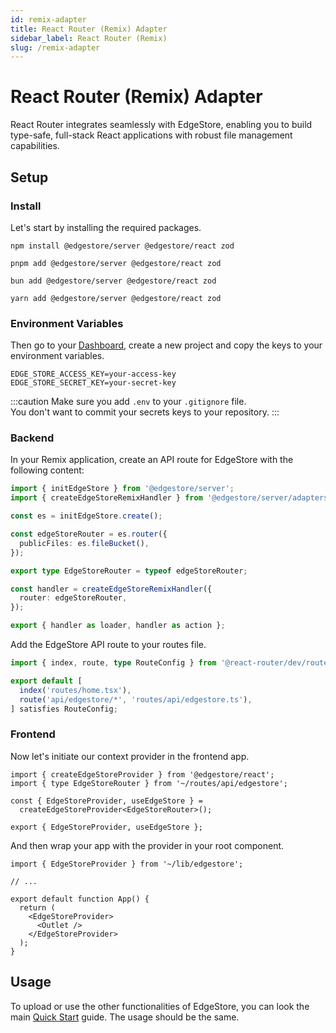 ```yaml
---
id: remix-adapter
title: React Router (Remix) Adapter
sidebar_label: React Router (Remix)
slug: /remix-adapter
---
```



# React Router (Remix) Adapter

React Router integrates seamlessly with EdgeStore, enabling you to build type-safe, full-stack React applications with robust file management capabilities.

## Setup

### Install

Let's start by installing the required packages.

<Tabs>
<TabItem value="npm" label="npm">

```shell
npm install @edgestore/server @edgestore/react zod
```

</TabItem>
<TabItem value="pnpm" label="pnpm">

```shell
pnpm add @edgestore/server @edgestore/react zod
```

</TabItem>
<TabItem value="bun" label="bun">

```shell
bun add @edgestore/server @edgestore/react zod
```

</TabItem>
<TabItem value="yarn" label="yarn">

```shell
yarn add @edgestore/server @edgestore/react zod
```

</TabItem>
</Tabs>

### Environment Variables

Then go to your [Dashboard](https://dashboard.edgestore.dev), create a new project and copy the keys to your environment variables.

```shell title=".env"
EDGE_STORE_ACCESS_KEY=your-access-key
EDGE_STORE_SECRET_KEY=your-secret-key
```

:::caution
Make sure you add `.env` to your `.gitignore` file. <br />
You don't want to commit your secrets keys to your repository.
:::

### Backend

In your Remix application, create an API route for EdgeStore with the following content:

```ts title="app/routes/api/edgestore.ts"
import { initEdgeStore } from '@edgestore/server';
import { createEdgeStoreRemixHandler } from '@edgestore/server/adapters/remix';

const es = initEdgeStore.create();

const edgeStoreRouter = es.router({
  publicFiles: es.fileBucket(),
});

export type EdgeStoreRouter = typeof edgeStoreRouter;

const handler = createEdgeStoreRemixHandler({
  router: edgeStoreRouter,
});

export { handler as loader, handler as action };
```

Add the EdgeStore API route to your routes file.

```ts title="app/routes.ts" {4}
import { index, route, type RouteConfig } from '@react-router/dev/routes';

export default [
  index('routes/home.tsx'),
  route('api/edgestore/*', 'routes/api/edgestore.ts'),
] satisfies RouteConfig;
```

### Frontend

Now let's initiate our context provider in the frontend app.

```tsx title="app/lib/edgestore.ts"
import { createEdgeStoreProvider } from '@edgestore/react';
import { type EdgeStoreRouter } from '~/routes/api/edgestore';

const { EdgeStoreProvider, useEdgeStore } =
  createEdgeStoreProvider<EdgeStoreRouter>();

export { EdgeStoreProvider, useEdgeStore };
```

And then wrap your app with the provider in your root component.

```tsx title="app/root.tsx" {0, 6, 8}
import { EdgeStoreProvider } from '~/lib/edgestore';

// ...

export default function App() {
  return (
    <EdgeStoreProvider>
      <Outlet />
    </EdgeStoreProvider>
  );
}
```

## Usage

To upload or use the other functionalities of EdgeStore, you can look the main [Quick Start](../main/quick-start.mdx) guide. The usage should be the same.
